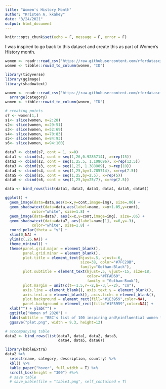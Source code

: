 ```yaml
---
title: "Women's History Month"
author: "Kristen A, kkakey"
date: "3/24/2021"
output: html_document
---
```


```r
knitr::opts_chunk$set(echo = F, message = F, error = F)
```

I was inspired to go back to this dataset and create this as part of Women's History month.

```r
women <- readr::read_csv('https://raw.githubusercontent.com/rfordatascience/tidytuesday/master/data/2020/2020-12-08/women.csv')
women <- tibble::rowid_to_column(women, "ID")
```

```r
library(tidyverse)
library(ggimage)
library(shadowtext)
```

```r
women <- readr::read_csv('https://raw.githubusercontent.com/rfordatascience/tidytuesday/master/data/2020/2020-12-08/women.csv')  %>%
  arrange(category)
women <- tibble::rowid_to_column(women, "ID")

# creating points
s7 <- women[1,]
s1<- slice(women, n=2:28)
s2<- slice(women, n=29:51)
s3<- slice(women, n=52:69)
s4<- slice(women, n=70:83)
s5<- slice(women, n=84:93)
s6<- slice(women, n=94:100)

data7 <- cbind(s7, cont = 1, x=0)
data1 <- cbind(s1, cont = seq(1,26,0.9285714), x=rep(15))
data2 <- cbind(s2, cont = seq(1,25.5, 1.108696), x=rep(12.5))
data3 <- cbind(s3, cont = seq(1,25, 1.388889), x=rep(10))
data4 <- cbind(s4, cont = seq(1,25,by=1.785714), x=rep(7.5))
data5 <- cbind(s5, cont = seq(1,25,by=2.5), x=rep(5))
data6 <- cbind(s6, cont = seq(1,25,by=25/7), x=rep(2.5))

data <- bind_rows(list(data1, data2, data3, data4, data5, data6))
```



```r
ggplot() +
  geom_image(data=data,aes(x=x,y=cont,image=img), size=.06) +
  geom_shadowtext(data=data,aes(label=name, x=x+1.05,y=cont),
            color="white", size=1.8) +
  geom_image(data=data7, aes(x=x,y=cont,image=img), size=.06) +
  geom_shadowtext(data=data7, aes(label=name[1], x=0,y=.3),
            color="white", size=1.8) +
  coord_polar(theta = "y") +
  xlim(0,NA) +
  ylim(c(.25,NA)) +
  theme_minimal() +
  theme(panel.grid.major = element_blank(), 
        panel.grid.minor = element_blank(),
        plot.title = element_text(hjust=.5, vjust=-6,
                                  size=38, color="#7FC29B",
                                  family="Gotham-Black"),
        plot.subtitle = element_text(hjust=.5, vjust=-15, size=18,
                                     color="#FFAD69", 
                                     family = "Gotham-Book"),
        plot.margin = unit(c(t=-1.5,r=-2,b=-3,l=-2), "cm"),
        axis.line = element_blank(), axis.text.y = element_blank(),
        axis.text.x = element_blank(), axis.ticks = element_blank(),
        plot.background = element_rect(fill="#1E3959",color=NA),
        panel.background = element_rect(fill="#1E3959",color=NA)) +
  xlab("") + ylab("") +
  ggtitle("Women of 2020") +
  labs(subtitle = "BBC's list of 100 inspiring and\ninfluential women from around the world") +
  ggsave("plot.png", width = 9.3, height=12)
```


```r
# accompanying table
data2 <- bind_rows(list(data7, data1, data2, data3, 
                        data4, data5, data6))

library(kableExtra)
data2 %>%
  select(name, category, description, country) %>%
  kbl() %>%
  kable_paper("hover", full_width = T) %>%
  scroll_box(height = "300") #%>%
  # save table
  # save_kable(file = "table1.png", self_contained = T)
```

